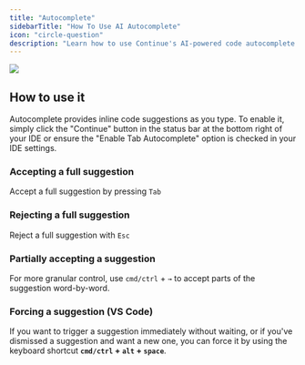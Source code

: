 ```yaml
---
title: "Autocomplete"
sidebarTitle: "How To Use AI Autocomplete"
icon: "circle-question"
description: "Learn how to use Continue's AI-powered code autocomplete feature with keyboard shortcuts for accepting, rejecting, or partially accepting inline suggestions as you type"
---
```


<Frame>
  <img src="/images/autocomplete-9d4e3f7658d3e65b8e8b20f2de939675.gif" />
</Frame>

## How to use it

Autocomplete provides inline code suggestions as you type. To enable it, simply click the "Continue" button in the status bar at the bottom right of your IDE or ensure the "Enable Tab Autocomplete" option is checked in your IDE settings.

### Accepting a full suggestion

Accept a full suggestion by pressing `Tab`

### Rejecting a full suggestion

Reject a full suggestion with `Esc`

### Partially accepting a suggestion

For more granular control, use `cmd/ctrl` + `→` to accept parts of the suggestion word-by-word.

### Forcing a suggestion (VS Code)

If you want to trigger a suggestion immediately without waiting, or if you've dismissed a suggestion and want a new one, you can force it by using the keyboard shortcut **`cmd/ctrl` + `alt` + `space`**.